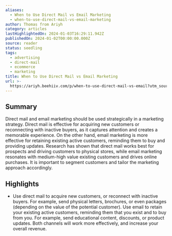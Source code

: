 ```yaml
---
aliases:
  - When to Use Direct Mail vs Email Marketing
  - when-to-use-direct-mail-vs-email-marketing
author: Thomas from Ariyh
category: articles
lastHighlightedOn: 2024-01-03T16:29:11.942Z
publishedOn: 2024-01-02T00:00:00.000Z
source: reader
status: seedling
tags:
  - advertising
  - direct-mail
  - ecommerce
  - marketing
title: When to Use Direct Mail vs Email Marketing
url: >-
  https://ariyh.beehiiv.com/p/when-to-use-direct-mail-vs-email?utm_source=ariyh.beehiiv.com&utm_medium=newsletter&utm_campaign=when-to-use-direct-mail-vs-email-marketing&jwt_token=eyJ0eXAiOiJKV1QiLCJhbGciOiJIUzI1NiJ9.eyJzdWJzY3JpYmVyX2lkIjoiNTJjMWNiYzgtNTRmYi00MTU2LWJkYmQtYTAyMmQyNGI1M2U1IiwiZXhwIjoxNzA0MzUzMTc2LCJpc3MiOiJodHRwczovL2FwcC5iZWVoaWl2LmNvbSIsImlhdCI6MTcwNDE4MDM3Nn0.8lfdvGxOhxHuU_LdT1OnjKimAg2PhsWU6zi0aStkCis
---
```

## Summary

Direct mail and email marketing should be used strategically in a marketing strategy. Direct mail is effective for acquiring new customers or reconnecting with inactive buyers, as it captures attention and creates a memorable experience. On the other hand, email marketing is more effective for retaining existing active customers, reminding them to buy and providing updates. Research has shown that direct mail works best for prospects and driving customers to physical stores, while email marketing resonates with medium-high value existing customers and drives online purchases. It is important to segment customers and tailor the marketing approach accordingly.

## Highlights

- Use direct mail to acquire new customers, or reconnect with inactive buyers. For example, send physical letters, brochures, or even packages (depending on the value of the potential customer).
  Use email to retain your existing active customers, reminding them that you exist and to buy from you. For example, send educational content, discounts, or product updates.
  Both channels will work more effectively, and increase your overall revenue.
